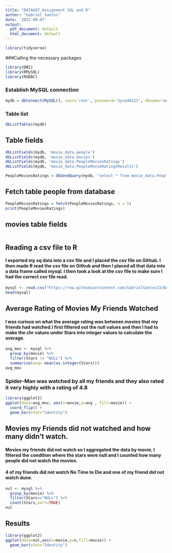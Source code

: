 ---
title: "DATA607_Assignment SQL and R"
author: "Gabriel Santos"
date: '2022-09-07'
output:
  pdf_document: default
  html_document: default
---

```{r }
library(tidyverse)
```

###Calling the necessary packages

```{r }
library(DBI)
library(RMySQL)
library(RODBC)
```
### Establish MySQL connection

```{r }
mydb = dbConnect(MySQL(), user='root', password='Sysadm123', dbname='movie_data', host='localhost')
```
### Table list
```{r }
dbListTables(mydb)
```

## Table fields

```{r }
dbListFields(mydb, 'movie_data.people')
dbListFields(mydb, 'movie_data.movies')
dbListFields(mydb, 'movie_data.PeopleMoviesRatings')
dbListFields(mydb, 'movie_data.PeopleMovieRatingsResults')
```

```{r }
PeopleMoviesRatings = dbSendQuery(mydb, "select * from movie_data.PeopleMoviesRatings")

```
## Fetch table people from database
```{r }
PeopleMoviesRatings = fetch(PeopleMoviesRatings, n = 5)
print(PeopleMoviesRatings)                
```

## movies table fields
```{r }

```
## Reading a csv file to R
#### I exported my sq data into a csv file and I placed the csv file on Github. I then made R read the csv file on Github and then I placed all that data into a data frame called mysql. I then took a look at the csv file to make sure I had the correct csv file read.

```{r }
mysql <- read.csv("https://raw.githubusercontent.com/GabrielSantos33/DATA607-Assignment-2/main/movie_ratings.csv",header=TRUE,sep=",")
head(mysql)
```
## Average Rating of Movies My Friends Watched
#### I was curious on what the average rating was between movies that my friends had watched.I first filtered out the null values and then I had to make the chr values under Stars into integer values to calculate the average.

```{r}
avg_mov <- mysql %>%
  group_by(movie) %>%
  filter(Stars != "NULL") %>%
  summarise(avg= mean(as.integer(Stars)))
avg_mov
```
### Spider-Man was watched by all my friends and they also rated it very highly with a rating of 4.8

```{r }
library(ggplot2)
ggplot(data=avg_mov, aes(x=movie,y=avg , fill=movie)) + 
  coord_flip() +
  geom_bar(stat="identity")
```

## Movies my Friends did not watched and how many didn’t watch.
#### Movies my friends did not watch so I aggregated the data by movie, I filtered the condition where the stars were null and I counted how many people did not watch the movies.
#### 4 of my friends did not watch No Time to Die and one of my friend did not watch dune.

```{r }
nul <- mysql %>%
  group_by(movie) %>%
  filter(Stars=="NULL") %>%
  count(Stars,sort=TRUE)
nul
```


## Results
```{r }
library(ggplot2)
ggplot(data=nul,aes(x=movie,y=n,fill=movie)) +
  geom_bar(stat="Identity")
```